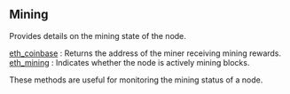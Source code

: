 
<Meta
  title="BSC mining info | dRPC"
/>

## Mining

Provides details on the mining state of the node.

[eth_coinbase](/bsc-api/mining/eth_coinbase) : Returns the address of the miner receiving mining rewards. \
[eth_mining](/bsc-api/mining/eth_mining) : Indicates whether the node is actively mining blocks.

These methods are useful for monitoring the mining status of a node.

<Space h={16} />
<GetStarted />